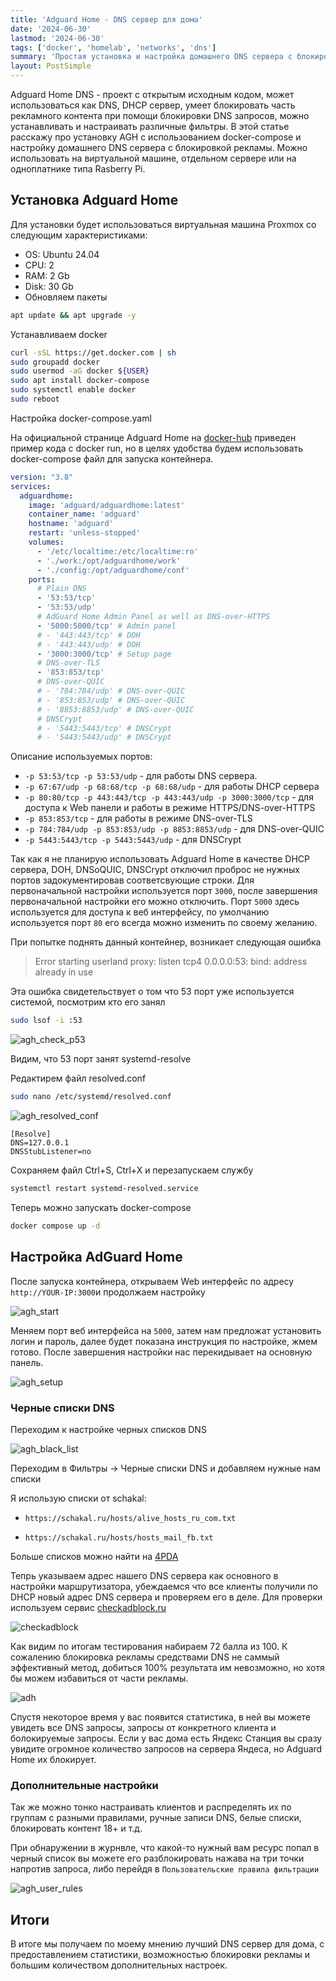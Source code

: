 ```yaml
---
title: 'Adguard Home - DNS сервер для дома'
date: '2024-06-30'
lastmod: '2024-06-30'
tags: ['docker', 'homelab', 'networks', 'dns']
summary: 'Простая установка и настройка домашнего DNS сервера с блокировкой рекламы'
layout: PostSimple
---
```


Adguard Home DNS - проект с открытым исходным кодом, может использоваться как DNS, DHCP сервер, умеет блокировать часть рекламного контента при помощи блокировки DNS запросов, можно устанавливать и настраивать различные фильтры. В этой статье расскажу про установку AGH с использованием docker-compose и настройку домашнего DNS сервера с блокировкой рекламы. Можно использовать на виртуальной машине, отдельном сервере или на одноплатнике типа Rasberry Pi.

## Установка Adguard Home

Для установки будет использоваться виртуальная машина Proxmox со следующим характеристиками:

- OS: Ubuntu 24.04
- CPU: 2
- RAM: 2 Gb
- Disk: 30 Gb
- Обновляем пакеты

```bash
apt update && apt upgrade -y
```

Устанавливаем docker

```bash
curl -sSL https://get.docker.com | sh
sudo groupadd docker
sudo usermod -aG docker ${USER}
sudo apt install docker-compose
sudo systemctl enable docker
sudo reboot
```

Настройка docker-compose.yaml

На официальной странице Adguard Home на [docker-hub](https://hub.docker.com/r/adguard/adguardhome) приведен пример кода с docker run, но в целях удобства будем использовать docker-compose файл для запуска контейнера. 

```yaml:docker-compose.yml
version: "3.8"
services:
  adguardhome:
    image: 'adguard/adguardhome:latest'
    container_name: 'adguard'
    hostname: 'adguard'
    restart: 'unless-stopped'
    volumes:
      - '/etc/localtime:/etc/localtime:ro'
      - './work:/opt/adguardhome/work'
      - './config:/opt/adguardhome/conf'
    ports:
      # Plain DNS
      - '53:53/tcp'
      - '53:53/udp'
      # AdGuard Home Admin Panel as well as DNS-over-HTTPS
      - '5000:5000/tcp' # Admin panel
      # - '443:443/tcp' # DOH
      # - '443:443/udp' # DOH
      - '3000:3000/tcp' # Setup page
      # DNS-over-TLS
      - '853:853/tcp'
      # DNS-over-QUIC
      # - '784:784/udp' # DNS-over-QUIC
      # - '853:853/udp' # DNS-over-QUIC
      # - '8853:8853/udp' # DNS-over-QUIC
      # DNSCrypt
      # - '5443:5443/tcp' # DNSCrypt
      # - '5443:5443/udp' # DNSCrypt
```

Описание используемых портов:

- `-p 53:53/tcp -p 53:53/udp` - для работы DNS сервера.
- `-p 67:67/udp -p 68:68/tcp -p 68:68/udp` - для работы DHCP сервера
- `-p 80:80/tcp -p 443:443/tcp -p 443:443/udp -p 3000:3000/tcp` - для доступа к Web панели и работы в режиме HTTPS/DNS-over-HTTPS
- `-p 853:853/tcp` - для работы в режиме DNS-over-TLS
- `-p 784:784/udp -p 853:853/udp -p 8853:8853/udp` - для DNS-over-QUIC
- `-p 5443:5443/tcp -p 5443:5443/udp` - для DNSCrypt

Так как я не планирую использовать Adguard Home в качестве DHCP сервера, DOH, DNSoQUIC, DNSCrypt отключил проброс не нужных портов задокументировав соответсвующие строки. Для первоначальной настройки используется порт `3000`, после завершения первоначальной настройки его можно отключить. Порт `5000` здесь используется для доступа к веб интерфейсу, по умолчанию используется порт `80` его всегда можно изменить по своему желанию.

При попытке поднять данный контейнер, возникает следующая ошибка

> Error starting userland proxy: listen tcp4 0.0.0.0:53: bind: address already in use

Эта ошибка свидетельствует о том что 53 порт уже используется системой, посмотрим кто его занял

```bash
sudo lsof -i :53
```
![agh_check_p53](/static/images/blog/agh/agh_check_p53.png)

Видим, что 53 порт занят systemd-resolve

Редактирем файл resolved.conf

```bash
sudo nano /etc/systemd/resolved.conf
```

![agh_resolved_conf](/static/images/blog/agh/agh_resolved_conf.png)

```
[Resolve]
DNS=127.0.0.1
DNSStubListener=no
```

Сохраняем файл Ctrl+S, Ctrl+X и перезапускаем службу

```bash
systemctl restart systemd-resolved.service
```

Теперь можно запускать docker-compose

```bash
docker compose up -d
```

## Настройка AdGuard Home

После запуска контейнера, открываем Web интерфейс по адресу `http://YOUR-IP:3000`и продолжаем настройку

![agh_start](/static/images/blog/agh/agh_start.png)

Меняем порт веб интерфейса на `5000`, затем нам предложат установить логин и пароль, далее будет показана инструкция по настройке, жмем готово. После завершения настройки нас перекидывает на основную панель.

![agh_setup](/static/images/blog/agh/agh_setup.png)

### Черные списки DNS

Переходим к настройке черных списков DNS

![agh_black_list](/static/images/blog/agh/agh_black_list.png)

Переходим в Фильтры -> Черные списки DNS и добавляем нужные нам списки

Я использую списки от schakal:

- `https://schakal.ru/hosts/alive_hosts_ru_com.txt`

- `https://schakal.ru/hosts/hosts_mail_fb.txt`


Больше списков можно найти на [4PDA](https://4pda.to/forum/index.php?showtopic=275091&st=8000#entry89665467)

Тепрь указываем адрес нашего DNS сервера как основного в настройки маршрутизатора, убеждаемся что все клиенты получили по DHCP новый адрес DNS сервера и проверяем его в деле. Для проверки используем сервис [checkadblock.ru](https://checkadblock.ru)

![checkadblock](/static/images/blog/agh/checkadblock.png)

Как видим по итогам тестирования набираем 72 балла из 100. К сожалению блокировка рекламы средствами DNS не саммый эффективный метод, добиться 100% результата им невозможно, но хотя бы можем избавиться от части рекламы.

![adh](/static/images/blog/agh/agh.png)

Спустя некоторое время у вас появится статистика, в ней вы можете увидеть все DNS запросы, запросы от конкретного клиента и болокируемые запросы. Если у вас дома есть Яндекс Станция вы сразу увидите огромное количество запросов на сервера Яндеса, но Adguard Home их блокирует.

### Дополнительные настройки

Так же можно тонко настраивать клиентов и распределять их по группам с разными правилами, ручные записи DNS, белые списки, блокировать контент 18+ и т.д.

При обнаружении в журнвле, что какой-то нужный вам ресурс попал в черный список вы можете его разблокировать нажава на три точки напротив запроса, либо перейдя в `Пользовательские правила фильтрации`

![agh_user_rules](/static/images/blog/agh/agh_user_rules.png)

## Итоги

В итоге мы получаем по моему мнению лучший DNS сервер для дома, с предоставлением статистики, возможностью блокировки рекламы и большим количеством дополнительных настроек.